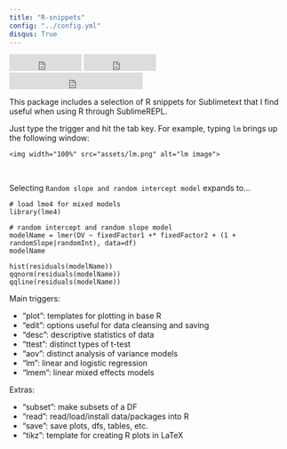 ```yaml
---
title: "R-snippets"
config: "../config.yml"
disqus: True
---
```



<p></p>

<iframe src="http://ghbtns.com/github-btn.html?user=jvcasill&repo=R-snippets&type=watch&count=true&size=large" height="30" width="170" frameborder="0" scrolling="0" style="width:130px; height: 30px;" allowTransparency="true"></iframe>
<iframe src="http://ghbtns.com/github-btn.html?user=jvcasill&repo=R-snippets&type=fork&count=true&size=large" height="30" width="170" frameborder="0" scrolling="0" style="width:130px; height: 30px;" allowTransparency="true"></iframe>
<iframe src="http://ghbtns.com/github-btn.html?user=jvcasill&type=follow&count=true&size=large" height="30" width="240" frameborder="0" scrolling="0" style="width:240px; height: 30px;" allowTransparency="true"></iframe>

<p></p>

This package includes a selection of R snippets for Sublimetext that I find useful when using R through SublimeREPL.  

Just type the trigger and hit the tab key. For example, typing <code>lm</code> brings up the following window:  

<div  class="thumbnail">
	<img width="100%" src="assets/lm.png" alt="lm image">
</div>
</br>

Selecting ```Random slope and random intercept model``` expands to...

	# load lme4 for mixed models
	library(lme4)

	# random intercept and random slope model
	modelName = lmer(DV ~ fixedFactor1 +* fixedFactor2 + (1 + randomSlope|randomInt), data=df)
	modelName

	hist(residuals(modelName))
	qqnorm(residuals(modelName))
	qqline(residuals(modelName))

Main triggers:  

- "plot": templates for plotting in base R
- "edit": options useful for data cleansing and saving
- "desc": descriptive statistics of data
- "ttest": distinct types of t-test
- "aov": distinct analysis of variance models
- "lm": linear and logistic regression
- "lmem": linear mixed effects models

Extras:  

- "subset": make subsets of a DF
- "read": read/load/install data/packages into R
- "save": save plots, dfs, tables, etc.
- "tikz": template for creating R plots in LaTeX

